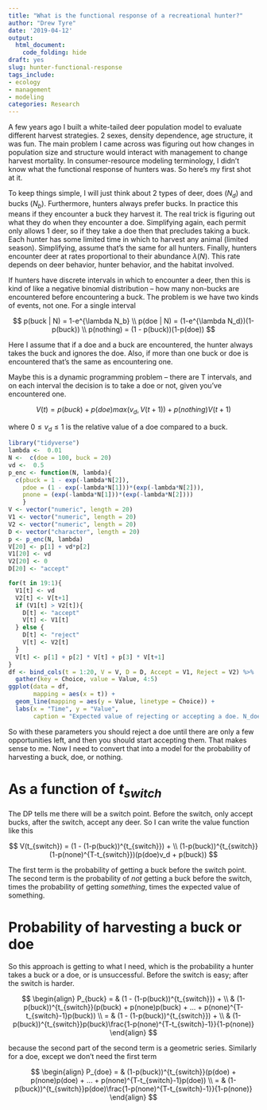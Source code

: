 ```yaml
---
title: "What is the functional response of a recreational hunter?"
author: "Drew Tyre"
date: '2019-04-12'
output: 
  html_document:
    code_folding: hide
draft: yes
slug: hunter-functional-response
tags_include:
- ecology
- management
- modeling
categories: Research
---
```


A few years ago I built a white-tailed deer population model to evaluate different
harvest strategies. 2 sexes, density dependence, age structure, it was fun. The
main problem I came across was figuring out how changes in population
size and structure would interact with management to change harvest mortality. 
In consumer-resource modeling terminology, I didn't know what the functional 
response of hunters was. So here's my first shot at it.

To keep things simple, I will just think about 2 types of deer, does ($N_d$) 
and bucks ($N_b$). Furthermore, hunters always prefer bucks. In practice this
means if they encounter a buck they harvest it. The real trick is figuring out
what they do when they encounter a doe. Simplifying again, each permit only 
allows 1 deer, so if they take a doe then that precludes taking a buck. 
Each hunter has some limited time in which to harvest any animal (limited season). 
Simplifying, assume that's the same for all hunters. Finally, hunters encounter 
deer at rates proportional to their abundance $\lambda(N)$. This rate depends 
on deer behavior, hunter behavior, and the habitat involved.

If hunters have discrete intervals in which to encounter a deer, then this is kind
of like a negative binomial distribution -- how many non-bucks are encountered
before encountering a buck. The problem is we have two kinds of events, not one.
For a single interval

$$
p(buck | N) = 1-e^{\lambda N_b} \\
p(doe | N) = (1-e^{\lambda N_d})(1-p(buck)) \\
p(nothing) = (1 - p(buck))(1-p(doe))
$$

Here I assume that if a doe and a buck are encountered, the hunter always takes
the buck and ignores the doe. Also, if more than one buck or doe is encountered
that's the same as encountering one.

Maybe this is a dynamic programming problem -- there are T intervals, and on each
interval the decision is to take a doe or not, given you've encountered one. 

$$
V(t) = p(buck) + p(doe) max(v_d, V(t+1)) + p(nothing) V(t+1)
$$

where $0 \leq v_d \leq 1$ is the relative value of a doe compared to a buck.

```r
library("tidyverse")
lambda <-  0.01
N <-  c(doe = 100, buck = 20)
vd <-  0.5
p_enc <- function(N, lambda){
  c(pbuck = 1 - exp(-lambda*N[2]),
    pdoe = (1 - exp(-lambda*N[1]))*(exp(-lambda*N[2])),
    pnone = (exp(-lambda*N[1]))*(exp(-lambda*N[2])))
    }
V <- vector("numeric", length = 20)
V1 <- vector("numeric", length = 20)
V2 <- vector("numeric", length = 20)
D <- vector("character", length = 20)
p <- p_enc(N, lambda)
V[20] <- p[1] + vd*p[2]
V1[20] <- vd
V2[20] <- 0
D[20] <- "accept"

for(t in 19:1){
  V1[t] <- vd
  V2[t] <- V[t+1]
  if (V1[t] > V2[t]){
    D[t] <- "accept"
    V[t] <- V1[t]
  } else {
    D[t] <- "reject"
    V[t] <- V2[t]
  }
  V[t] <- p[1] + p[2] * V[t] + p[3] * V[t+1]
}
df <- bind_cols(t = 1:20, V = V, D = D, Accept = V1, Reject = V2) %>% 
  gather(key = Choice, value = Value, 4:5)
ggplot(data = df,
       mapping = aes(x = t)) +
  geom_line(mapping = aes(y = Value, linetype = Choice)) + 
  labs(x = "Time", y = "Value", 
       caption = "Expected value of rejecting or accepting a doe. N_doe = 100, N_buck = 20, lambda = 0.01, v_doe = 0.5")
```

So with these parameters you should reject a doe until there are only a few
opportunities left, and then you should start accepting them. That makes sense
to me. Now I need to convert that into a model for the probability of harvesting
a buck, doe, or nothing. 
 

# As a function of $t_{switch}$

The DP tells me there will be a switch point. Before the switch, only accept bucks, 
after the switch, accept any deer. So I can write the value function like this

$$
V(t_{switch}) = (1 - (1-p(buck))^{t_{switch}}) + \\
(1-p(buck))^{t_{switch}}(1-p(none)^{T-t_{switch}})(p(doe)v_d + p(buck))
$$

The first term is the probability of getting a buck before the switch point. The 
second term is the probability of *not* getting a buck before the switch, times
the probability of getting *something*, times the expected value of something.

# Probability of harvesting a buck or doe

So this approach is getting to what I need, which is the probability a hunter
takes a buck or a doe, or is unsuccessful. Before the switch is easy; after the 
switch is harder.

$$
\begin{align}
P_{buck} = & (1 - (1-p(buck))^{t_{switch}}) + \\
  & (1-p(buck))^{t_{switch}}(p(buck) + p(none)p(buck) + ... + p(none)^{T-t_{switch}-1}p(buck)) \\
 = & (1 - (1-p(buck))^{t_{switch}}) + \\
  & (1-p(buck))^{t_{switch}}p(buck)\frac{1-p(none)^{T-t_{switch}-1}}{1-p(none)}
\end{align}
$$

because the second part of the second term is a geometric series. 
Similarly for a doe, except we don't need the first term

$$
\begin{align}
P_{doe} = & (1-p(buck))^{t_{switch}}(p(doe) + p(none)p(doe) + ... + p(none)^{T-t_{switch}-1}p(doe)) \\
 = & (1-p(buck))^{t_{switch}}p(doe)\frac{1-p(none)^{T-t_{switch}-1}}{1-p(none)}
\end{align}
$$


